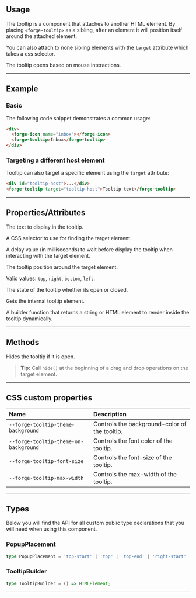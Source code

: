 
<PageSection>

## Usage

The tooltip is a component that attaches to another HTML element. By placing `<forge-tooltip>` as a sibling, after an element it will position itself around the attached element.

You can also attach to none sibling elements with the `target` attribute which takes a css selector.

The tooltip opens based on mouse interactions.

</PageSection>

---

<PageSection>

## Example

### Basic

The following code snippet demonstrates a common usage:

```html
<div>
  <forge-icon name="inbox"></forge-icon>
  <forge-tooltip>Inbox</forge-tooltip>
</div>
```

<LiveDemo layout="column" codeHtml={TooltipDefaultHtml()}>
  <TooltipDemo />
</LiveDemo>


### Targeting a different host element

Tooltip can also target a specific element using the `target` attribute:

```html
<div id="tooltip-host">...</div>
<forge-tooltip target="tooltip-host">Tooltip text</forge-tooltip>
```

</PageSection>

---

<PageSection>

## Properties/Attributes


<PropertyDef name="text" type="string" defaultValue="''">

  The text to display in the tooltip.

</PropertyDef>

<PropertyDef name="target" type="string" defaultValue="''">

  A CSS selector to use for finding the target element.

</PropertyDef>


<PropertyDef name="delay" type="number" defaultValue="500">

  A delay value (in milliseconds) to wait before display the tooltip when interacting with the target element.

</PropertyDef>

<PropertyDef name="position" type="PopupPlacement" defaultValue="right">

  The tooltip position around the target element.

  Valid values: `top`, `right`, `bottom`, `left`.

</PropertyDef>

<PropertyDef name="open" type="boolean">

  The state of the tooltip whether its open or closed.

</PropertyDef>

<PropertyDef name="tooltipElement" type="HTMLElement | null">

  Gets the internal tooltip element.

</PropertyDef>

<PropertyDef name="builder" type="TooltipBuilder" defaultValue="undefined">

  A builder function that returns a string or HTML element to render inside the tooltip dynamically.

</PropertyDef>

</PageSection>

---

<PageSection>

## Methods

<MethodDef name="hide(): void">

  Hides the tooltip if it is open.

</MethodDef>

> **Tip:** Call `hide()` at the beginning of a drag and drop operations on the target element.

</PageSection>

---
<PageSection>

## CSS custom properties

| Name                                          | Description
| :---------------------------------------------| :----------------
| `--forge-tooltip-theme-background`              | Controls the background-color of the tooltip.
| `--forge-tooltip-theme-on-background`           | Controls the font color of the tooltip.
| `--forge-tooltip-font-size`                     | Controls the font-size of the tooltip.
| `--forge-tooltip-max-width`                     | Controls the max-width of the tooltip.

</PageSection>

---

<PageSection>

## Types

Below you will find the API for all custom public type declarations that you will need when using this component.

### PopupPlacement

```ts
type PopupPlacement = 'top-start' | 'top' | 'top-end' | 'right-start' | 'right' | 'right-end' | 'bottom-start' | 'bottom' | 'bottom-end' | 'left-start' | 'left' | 'left-end';
```

### TooltipBuilder

```ts
type TooltipBuilder = () => HTMLElement;
```

</PageSection>

---
